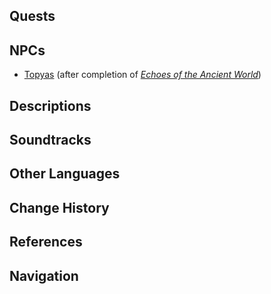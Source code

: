 {{Location Infobox
|image        = <gallery>
Viewpoint Ancient Conch Melody of Yore.png|In-game
Point of Interest Ancient Conch Melody of Yore Map Location.png|Map
</gallery>
|type         = Point of Interest
|region       = Fontaine
|area         = Beryl Region
|subarea      = 
|map_level    = Within Elynas: Southern Zone
}}

{{Location Intro|description=<p>{{If Self|Ancient Conch Melody of Yore|It|Ancient Conch Melody of Yore}} is a large conch harp, a type of instrument left behind by the ancient [[Remuria]]ns. It can only be played using a [[Topyas's Token|specific tool]].<ref>{{Ref/Quest|Echoes of the Ancient World}}</ref></p>}}

==Quests==
{{Quests by Category List|Ancient Conch Melody of Yore Quests|heo=1}}

==NPCs==
* [[Topyas]] (after completion of ''[[Echoes of the Ancient World]]'')
<!--
==Features==
===Exploration===
-->
==Descriptions==
{{Description/Viewpoint|Ancient Conch Melody of Yore}}

==Soundtracks==
{{Soundtracks by Category Table|type=location}}

==Other Languages==
{{Other Languages
|en       = Ancient Conch Melody of Yore
|zhs      = 旧日古螺的乐章
|zhs_rm   = 
|zht      = 舊日古螺的樂章
|zht_rm   = 
|zh_tl    = 
|ja       = 往日の海螺の楽章
|ja_rm    = Oujitsu no Tsubu no Gakushou
|ja_tl    = Ancient Whelk's {{w|Movement (music)|Movement}}
|ko       = 옛 소라의 악장
|ko_rm    = 
|ko_tl    = 
|es       = Antigua sinfonía de la caracola vetusta
|es_tl    = The Old Conch's Ancient Symphony
|fr       = Ancienne mélodie de conque d'antan
|fr_tl    = Ancient Conch Melody of Yore
|ru       = Мелодия древней раковины
|ru_tl    = 
|th       = บทเพลงของหอยสังข์โบราณ
|th_rm    = 
|th_tl    = 
|vi       = Khúc Nhạc Của Ốc Biển Cổ Xưa
|vi_tl    = 
|de       = Die Melodie der uralten Schnecke
|de_tl    = The Ancient Conch's Melody
|id       = Melodi Keong Kuno
|id_tl    = Ancient Conch Melody
|pt       = Antiga Melodia da Concha de Outrora
|pt_tl    = 
|tr       = Eski Zamanın Kabuklu Melodisi
|tr_tl    = 
|it       = Antica melodia delle conchiglie
|it_tl    = Ancient Melody of the Shells
}}

==Change History==
{{Change History|4.0}}

==References==
{{Reflist}}

==Navigation==
{{PoI Navbox|Fontaine}}